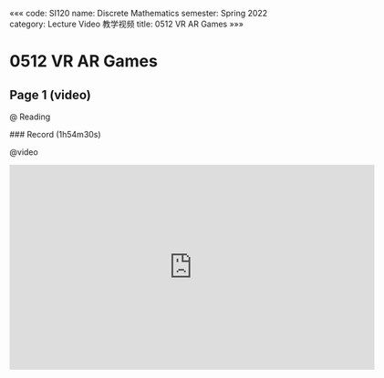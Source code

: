 «««
code: SI120
name: Discrete Mathematics
semester: Spring 2022
category: Lecture Video 教学视频
title: 0512 VR AR Games
»»»

# 0512 VR AR Games

## Page 1 (video)

@ Reading

<div class="markdown-body">
### Record (1h54m30s)
</div>

@video

<iframe src="https://sbfull.com/e/ajcp2vmevq2s.html" frameborder=0 marginwidth=0 marginheight=0 scrolling=no width=640 height=360 allowfullscreen></iframe>


